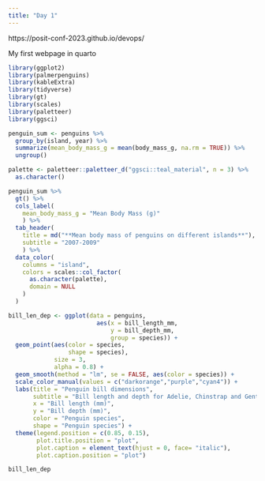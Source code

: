 ---
title: "Day 1"
---

https://posit-conf-2023.github.io/devops/

My first webpage in quarto

```{r imports}
library(ggplot2)
library(palmerpenguins)
library(kableExtra)
library(tidyverse)
library(gt)
library(scales)
library(paletteer)
library(ggsci)
```

```{r tidydata, warning=F, message=F}

penguin_sum <- penguins %>%
  group_by(island, year) %>%
  summarize(mean_body_mass_g = mean(body_mass_g, na.rm = TRUE)) %>% 
  ungroup()

```

```{r table}
palette <- paletteer::paletteer_d("ggsci::teal_material", n = 3) %>%
  as.character()

penguin_sum %>% 
  gt() %>% 
  cols_label(
    mean_body_mass_g = "Mean Body Mass (g)"
    ) %>% 
  tab_header(
    title = md("**Mean body mass of penguins on different islands**"),
    subtitle = "2007-2009"
    ) %>% 
  data_color(
    columns = "island",
    colors = scales::col_factor(
      as.character(palette),
      domain = NULL
    )
  )
```

```{r plot, echo = FALSE}
bill_len_dep <- ggplot(data = penguins,
                         aes(x = bill_length_mm,
                             y = bill_depth_mm,
                             group = species)) +
  geom_point(aes(color = species, 
                 shape = species),
             size = 3,
             alpha = 0.8) +
  geom_smooth(method = "lm", se = FALSE, aes(color = species)) +
  scale_color_manual(values = c("darkorange","purple","cyan4")) +
  labs(title = "Penguin bill dimensions",
       subtitle = "Bill length and depth for Adelie, Chinstrap and Gentoo Penguins at Palmer Station LTER",
       x = "Bill length (mm)",
       y = "Bill depth (mm)",
       color = "Penguin species",
       shape = "Penguin species") +
  theme(legend.position = c(0.85, 0.15),
        plot.title.position = "plot",
        plot.caption = element_text(hjust = 0, face= "italic"),
        plot.caption.position = "plot")

bill_len_dep
```
